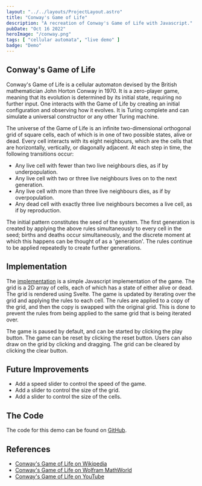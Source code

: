 ```yaml
---
layout: "../../layouts/ProjectLayout.astro"
title: "Conway's Game of Life"
description: "A recreation of Conway's Game of Life with Javascript."
pubDate: "Oct 16 2022"
heroImage: "/conway.png"
tags: [ "cellular automata", "live demo" ]
badge: "Demo"
---
```

## Conway's Game of Life

Conway's Game of Life is a cellular automaton devised by the British mathematician John Horton Conway in 1970. It is a zero-player game, meaning that its evolution is determined by its initial state, requiring no further input. One interacts with the Game of Life by creating an initial configuration and observing how it evolves. It is Turing complete and can simulate a universal constructor or any other Turing machine.

The universe of the Game of Life is an infinite two-dimensional orthogonal grid of square cells, each of which is in one of two possible states, alive or dead. Every cell interacts with its eight neighbours, which are the cells that are horizontally, vertically, or diagonally adjacent. At each step in time, the following transitions occur:

- Any live cell with fewer than two live neighbours dies, as if by underpopulation.
- Any live cell with two or three live neighbours lives on to the next generation.
- Any live cell with more than three live neighbours dies, as if by overpopulation.
- Any dead cell with exactly three live neighbours becomes a live cell, as if by reproduction.

The initial pattern constitutes the seed of the system. The first generation is created by applying the above rules simultaneously to every cell in the seed; births and deaths occur simultaneously, and the discrete moment at which this happens can be thought of as a 'generation'. The rules continue to be applied repeatedly to create further generations.

## Implementation

The <a href="/demos/conwaydemo">implementation</a> is a simple Javascript implementation of the game. The grid is a 2D array of cells, each of which has a state of either alive or dead. The grid is rendered using Svelte. The game is updated by iterating over the grid and applying the rules to each cell. The rules are applied to a copy of the grid, and then the copy is swapped with the original grid. This is done to prevent the rules from being applied to the same grid that is being iterated over. 

The game is paused by default, and can be started by clicking the play button. The game can be reset by clicking the reset button. Users can also draw on the grid by clicking and dragging. The grid can be cleared by clicking the clear button.

## Future Improvements

- Add a speed slider to control the speed of the game.
- Add a slider to control the size of the grid.
- Add a slider to control the size of the cells.

## The Code

The code for this demo can be found on [GitHub]().

## References

- [Conway's Game of Life on Wikipedia](https://en.wikipedia.org/wiki/Conway%27s_Game_of_Life)
- [Conway's Game of Life on Wolfram MathWorld](http://mathworld.wolfram.com/ConwaysGameofLife.html)
- [Conway's Game of Life on YouTube](https://www.youtube.com/watch?v=C2vgICfQawE)